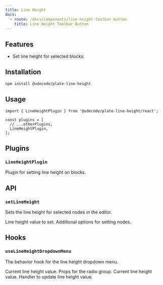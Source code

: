 ```yaml
---
title: Line Height
docs:
  - route: /docs/components/line-height-toolbar-button
    title: Line Height Toolbar Button
---
```


<ComponentPreview name="line-height-demo" />

<PackageInfo>

## Features

- Set line height for selected blocks.

</PackageInfo>

## Installation

```bash
npm install @udecode/plate-line-height
```

## Usage

```tsx
import { LineHeightPlugin } from '@udecode/plate-line-height/react';

const plugins = [
  // ...otherPlugins,
  LineHeightPlugin,
];
```

## Plugins

### `LineHeightPlugin`

Plugin for setting line height on blocks.

## API

### `setLineHeight`

Sets the line height for selected nodes in the editor.

<API name="setLineHeight">
<APIOptions type="SetLineHeightOptions">
  <APIItem name="value" type="number">
    Line height value to set.
  </APIItem>
  <APIItem name="setNodesOptions" type="SetNodesOptions">
    Additional options for setting nodes.
  </APIItem>
</APIOptions>
</API>

## Hooks

### `useLineHeightDropdownMenu`

The behavior hook for the line height dropdown menu.

<API name="useLineHeightDropdownMenu">
<APIState>
  <APIItem name="value" type="number">
    Current line height value.
  </APIItem>
</APIState>

<APIReturns type="object">
  <APIItem name="radioGroupProps" type="object">
    Props for the radio group.
  <APISubList>
    <APISubListItem parent="radioGroupProps" name="value" type="string">
      Current line height value.
    </APISubListItem>
    <APISubListItem parent="radioGroupProps" name="onValueChange" type="function">
      Handler to update line height value.
    </APISubListItem>
  </APISubList>
  </APIItem>
</APIReturns>
</API>
